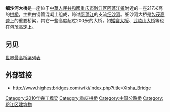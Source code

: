{{Infobox bridge
| bridge_name      = 细沙河特大桥
| image            = Xisha_Bridge.JPG
| image_size       = 
| alt              = 
| caption          = 
| official_name    = 
| other_name       = 
| carries          = {{China Expwy Name|G65}}
| crosses          = 
| locale           = {{CHN}}[[重庆市|重庆市]][[黔江区|黔江区]][[阿蓬江镇|阿蓬江镇]]
| owner            = 
| maint            = 
| id               = 
| architect        = 
| designer         = 
| engineering      = 
| design           = [[拱桥|拱桥]]
| material         = 
| length           = 
| width            = 
| height           = {{convert|217|m}}
| mainspan         = {{convert|190|m}}
| spans            = 
| pierswater       = 
| load             = 
| clearance        = 
| below            = 
| life             = 
| builder          = 
| fabricator       = 
| begin            = 
| complete         = 
| cost             = 
| open             = 2010年9月30日
| inaugurated      = 
| toll             = 
| traffic          = 
| preceded         = 
| followed         = 
| heritage         = 
| collapsed        = 
| closed           =
| replaces         =
| map_cue          = 
| map_image        = 
| map_alt          = 
| map_text         = 
| map_width        = 
| lat              = 29.138237
| long             = 108.755268
| coordinates_display = inline,title
| coordinates_region  = CN-50
|extra={{Location map | China Chongqing | label=细沙河大桥 | label_size=80 | latitude=29.138237 | longitude=108.755268 | position=bottom | width= | float=center | caption=}}
}}
'''细沙河大桥'''是一座位于[[中華人民共和國|中華人民共和國]][[重庆市|重庆市]][[黔江区|黔江区]][[阿蓬江镇|阿蓬江镇]]附近的一座217米高的[[拱桥|拱桥]]，主拱由钢管混凝土组成，跨过[[阿蓬江|阿蓬江]]的支流[[细沙河|细沙河]]。细沙河大桥是[[包茂高速|包茂高速]]上的重要桥梁，其它一些高度超过200米的大桥，如[[矮寨大桥|矮寨大桥]]、[[武陵山大桥|武陵山大桥]]等也在包茂高速上。

== 另见 ==
[[世界最高桥梁列表|世界最高桥梁列表]]

== 外部链接 ==
* http://www.highestbridges.com/wiki/index.php?title=Xisha_Bridge
[[Category:2010年完工橋梁|Category:2010年完工橋梁]]
[[Category:重庆拱桥|Category:重庆拱桥]]
[[Category:中国公路桥|Category:中国公路桥]]
[[Category:黔江区建筑物|Category:黔江区建筑物]]